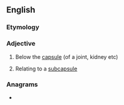 ==English==

===Etymology===
{{prefix|en|sub|capsular}}

===Adjective===
{{en-adj|-}}

# {{lb|en|anatomy}} Below the [[capsule]] (of a joint, kidney etc)
# {{lb|en|anatomy}} Relating to a [[subcapsule]]

===Anagrams===
* {{anagrams|en|a=aabclprssuu|subscapular}}